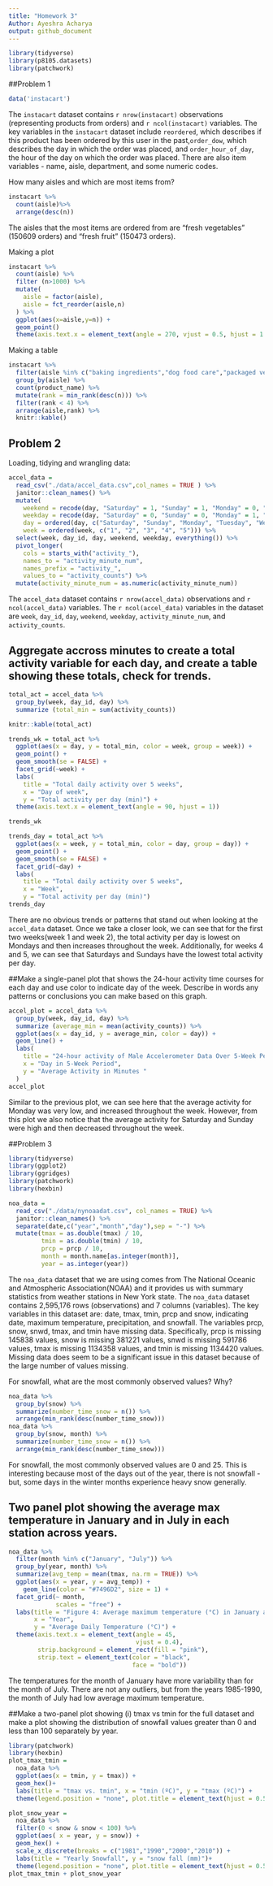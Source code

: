 ```yaml
---
title: "Homework 3"
Author: Ayeshra Acharya 
output: github_document
---
```


```r
library(tidyverse)
library(p8105.datasets)
library(patchwork)
```

##Problem 1 
```r
data('instacart')
```

The `instacart` dataset contains `r nrow(instacart)` observations (representing products from orders) and `r ncol(instacart)` variables. The key variables in the `instacart` dataset include `reordered`, which describes if this product has been ordered by this user in the past,`order_dow`, which describes the day in which the order was placed, and `order_hour_of_day`, the hour of the day on which the order was placed. There are also item variables - name, aisle, department, and some numeric codes. 

How many aisles and which are most items from?
```r
instacart %>%
  count(aisle)%>%
  arrange(desc(n))
```
The aisles that the most items are ordered from are "fresh vegetables" (150609 orders) and "fresh fruit" (150473 orders).

Making a plot 
```r
instacart %>%
  count(aisle) %>%
  filter (n>1000) %>%
  mutate(
    aisle = factor(aisle),
    aisle = fct_reorder(aisle,n)
  ) %>%
  ggplot(aes(x=aisle,y=n)) +
  geom_point()
  theme(axis.text.x = element_text(angle = 270, vjust = 0.5, hjust = 1 ))
```
Making a table 
```r
instacart %>% 
  filter(aisle %in% c("baking ingredients","dog food care","packaged vegetables fruits")) %>%
  group_by(aisle) %>%
  count(product_name) %>%
  mutate(rank = min_rank(desc(n))) %>%
  filter(rank < 4) %>%
  arrange(aisle,rank) %>%
  knitr::kable()
```

## Problem 2
Loading, tidying and wrangling data: 
```r
accel_data = 
  read_csv("./data/accel_data.csv",col_names = TRUE ) %>%
  janitor::clean_names() %>%
  mutate(
    weekend = recode(day, "Saturday" = 1, "Sunday" = 1, "Monday" = 0, "Tuesday" = 0, "Wednesday" = 0, "Thursday" = 0, "Friday" = 0),
    weekday = recode(day, "Saturday" = 0, "Sunday" = 0, "Monday" = 1, "Tuesday" = 1, "Wednesday" = 1, "Thursday" = 1, "Friday" = 1),
    day = ordered(day, c("Saturday", "Sunday", "Monday", "Tuesday", "Wednesday", "Thursday", "Friday")),
    week = ordered(week, c("1", "2", "3", "4", "5"))) %>% 
  select(week, day_id, day, weekend, weekday, everything()) %>% 
  pivot_longer(
    cols = starts_with("activity_"),
    names_to = "activity_minute_num",
    names_prefix = "activity_",
    values_to = "activity_counts") %>% 
  mutate(activity_minute_num = as.numeric(activity_minute_num))
```
The `accel_data` dataset contains `r nrow(accel_data)` observations and `r ncol(accel_data)` variables. The `r ncol(accel_data)` variables in the dataset are `week`, `day_id`, `day`, `weekend`, `weekday`, `activity_minute_num`, and `activity_counts`.

## Aggregate accross minutes to create a total activity variable for each day, and create a table showing these totals, check for trends. 
```r
total_act = accel_data %>% 
  group_by(week, day_id, day) %>% 
  summarize (total_min = sum(activity_counts))

knitr::kable(total_act)

trends_wk = total_act %>% 
  ggplot(aes(x = day, y = total_min, color = week, group = week)) + 
  geom_point() +
  geom_smooth(se = FALSE) +
  facet_grid(~week) +
  labs(
    title = "Total daily activity over 5 weeks",
    x = "Day of week",
    y = "Total activity per day (min)") +
  theme(axis.text.x = element_text(angle = 90, hjust = 1))

trends_wk

trends_day = total_act %>% 
  ggplot(aes(x = week, y = total_min, color = day, group = day)) + 
  geom_point() +
  geom_smooth(se = FALSE) +
  facet_grid(~day) +
  labs(
    title = "Total daily activity over 5 weeks",
    x = "Week",
    y = "Total activity per day (min)") 
trends_day
```
There are no obvious trends or patterns that stand out when looking at the `accel_data` dataset. Once we take a closer look, we can see that for the first two weeks(week 1 and week 2), the total activity per day is lowest on Mondays and then increases throughout the week. Additionally, for weeks 4 and 5, we can see that Saturdays and Sundays have the lowest total activity per day. 

##Make a single-panel plot that shows the 24-hour activity time courses for each day and use color to indicate day of the week. Describe in words any patterns or conclusions you can make based on this graph.

```r
accel_plot = accel_data %>% 
  group_by(week, day_id, day) %>% 
  summarize (average_min = mean(activity_counts)) %>% 
  ggplot(aes(x = day_id, y = average_min, color = day)) +
  geom_line() +
  labs(
    title = "24-hour activity of Male Accelerometer Data Over 5-Week Period",
    x = "Day in 5-Week Period",
    y = "Average Activity in Minutes "
  )
accel_plot
```
Similar to the previous plot, we can see here that the average activity for Monday was very low, and increased throughout the week. However, from this plot we also notice that the average activity for Saturday and Sunday were high and then decreased throughout the week. 

##Problem 3 
```r
library(tidyverse)
library(ggplot2)
library(ggridges)
library(patchwork)
library(hexbin)
```


```r
noa_data = 
  read_csv("./data/nynoaadat.csv", col_names = TRUE) %>%
  janitor::clean_names() %>%
  separate(date,c("year","month","day"),sep = "-") %>% 
  mutate(tmax = as.double(tmax) / 10, 
         tmin = as.double(tmin) / 10, 
         prcp = prcp / 10,
         month = month.name[as.integer(month)], 
         year = as.integer(year))
```
The `noa_data` dataset that we are using comes from The National Oceanic and Atmospheric Association(NOAA) and it provides us with summary statistics from weather stations in New York state. The `noa_data` dataset contains 2,595,176 rows (observations) and 7 columns (variables). The key variables in this dataset are: date, tmax, tmin, prcp and snow, indicating date, maximum temperature, precipitation, and snowfall. The variables prcp, snow, snwd, tmax, and tmin have missing data. Specifically, prcp is missing 145838 values, snow is missing 381221 values, snwd is missing 591786 values, tmax is missing 1134358 values, and tmin is missing 1134420 values. Missing data does seem to be a significant issue in this dataset because of the large number of values missing. 

For snowfall, what are the most commonly observed values? Why?
```r
noa_data %>% 
  group_by(snow) %>% 
  summarize(number_time_snow = n()) %>% 
  arrange(min_rank(desc(number_time_snow)))
noa_data %>% 
  group_by(snow, month) %>% 
  summarize(number_time_snow = n()) %>% 
  arrange(min_rank(desc(number_time_snow)))
```
For snowfall, the most commonly observed values are 0 and 25. This is interesting because most of the days out of the year, there is not snowfall - but, some days in the winter months experience heavy snow generally. 

## Two panel plot showing the average max temperature in January and in July in each station across years. 
```r
noa_data %>% 
  filter(month %in% c("January", "July")) %>% 
  group_by(year, month) %>% 
  summarize(avg_temp = mean(tmax, na.rm = TRUE)) %>% 
  ggplot(aes(x = year, y = avg_temp)) + 
    geom_line(color = "#7496D2", size = 1) + 
  facet_grid(~ month, 
             scales = "free") + 
  labs(title = "Figure 4: Average maximum temperature (°C) in January and July, 1981-2010", 
       x = "Year", 
       y = "Average Daily Temperature (°C)") +
  theme(axis.text.x = element_text(angle = 45,
                                   vjust = 0.4), 
        strip.background = element_rect(fill = "pink"), 
        strip.text = element_text(color = "black", 
                                  face = "bold"))
```
The temperatures for the month of January have more variability than for the month of July. There are not any outliers, but from the years 1985-1990, the month of July had low average maximum temperature.

##Make a two-panel plot showing (i) tmax vs tmin for the full dataset and  make a plot showing the distribution of snowfall values greater than 0 and less than 100 separately by year. 
```r
library(patchwork)
library(hexbin)
plot_tmax_tmin =
  noa_data %>% 
  ggplot(aes(x = tmin, y = tmax)) +
  geom_hex()+
  labs(title = "tmax vs. tmin", x = "tmin (ºC)", y = "tmax (ºC)") +
  theme(legend.position = "none", plot.title = element_text(hjust = 0.5))

plot_snow_year = 
  noa_data %>% 
  filter(0 < snow & snow < 100) %>%
  ggplot(aes( x = year, y = snow)) +
  geom_hex() + 
  scale_x_discrete(breaks = c("1981","1990","2000","2010")) +
  labs(title = "Yearly Snowfall", y = "snow fall (mm)")+
  theme(legend.position = "none", plot.title = element_text(hjust = 0.5))
plot_tmax_tmin + plot_snow_year
```